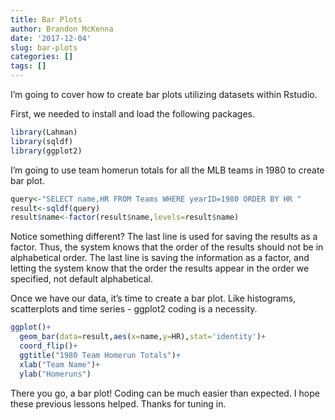 ```yaml
---
title: Bar Plots
author: Brandon McKenna
date: '2017-12-04'
slug: bar-plots
categories: []
tags: []
---
```


I'm going to cover how to create bar plots utilizing datasets within Rstudio.

First, we needed to install and load the following packages.

```r
library(Lahman)
library(sqldf)
library(ggplot2)
```
I'm going to use team homerun totals for all the MLB teams in 1980 to create bar plot.

```r
query<-"SELECT name,HR FROM Teams WHERE yearID=1980 ORDER BY HR "
result<-sqldf(query)
result$name<-factor(result$name,levels=result$name)

```

Notice something different? The last line is used for saving the results as a factor. Thus, the system knows that the order of the results should not be in alphabetical order. 
The last line is saving the information as a factor, and letting the system know that the order the results appear in the order we specified, not default alphabetical.

Once we have our data, it's time to create a bar plot. Like histograms, scatterplots and time series - ggplot2 coding is a necessity. 

```r
ggplot()+
  geom_bar(data=result,aes(x=name,y=HR),stat='identity')+
  coord_flip()+
  ggtitle("1980 Team Homerun Totals")+
  xlab("Team Name")+
  ylab("Homeruns")

```

There you go, a bar plot! Coding can be much easier than expected. I hope these previous lessons helped. Thanks for tuning in. 